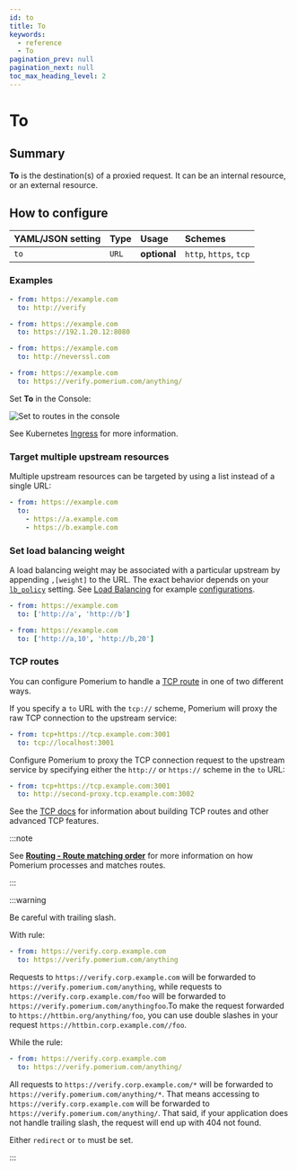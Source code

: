 ```yaml
---
id: to
title: To
keywords:
  - reference
  - To
pagination_prev: null
pagination_next: null
toc_max_heading_level: 2
---
```



# To

## Summary

**To** is the destination(s) of a proxied request. It can be an internal resource, or an external resource.

## How to configure

<Tabs>
<TabItem value="Core" label="Core">

| **YAML**/**JSON** setting | **Type** | **Usage**    | **Schemes**            |
| :------------------------ | :------- | :----------- | :--------------------- |
| `to`                      | `URL`    | **optional** | `http`, `https`, `tcp` |

### Examples

```yaml
- from: https://example.com
  to: http://verify

- from: https://example.com
  to: https://192.1.20.12:8080

- from: https://example.com
  to: http://neverssl.com

- from: https://example.com
  to: https://verify.pomerium.com/anything/
```

</TabItem>
<TabItem value="Enterprise" label="Enterprise">

Set **To** in the Console:

![Set to routes in the console](../img/routes/to-routes.png)

</TabItem>
<TabItem value="Kubernetes" label="Kubernetes">

See Kubernetes [Ingress](/docs/deploy/k8s/ingress) for more information.

</TabItem>
</Tabs>

### Target multiple upstream resources

Multiple upstream resources can be targeted by using a list instead of a single URL:

```yaml
- from: https://example.com
  to:
    - https://a.example.com
    - https://b.example.com
```

### Set load balancing weight

A load balancing weight may be associated with a particular upstream by appending `,[weight]` to the URL. The exact behavior depends on your [`lb_policy`](/docs/reference/routes/load-balancing#load-balancing-policy) setting. See [Load Balancing](@site/content/docs/capabilities/load-balancing.md) for example [configurations](@site/content/docs/capabilities/load-balancing.md#load-balancing-weight).

```yaml
- from: https://example.com
  to: ['http://a', 'http://b']

- from: https://example.com
  to: ['http://a,10', 'http://b,20']
```

### TCP routes

You can configure Pomerium to handle a [TCP route](/docs/capabilities/tcp) in one of two different ways.

If you specify a `to` URL with the `tcp://` scheme, Pomerium will proxy the raw TCP connection to the upstream service:

```yaml
- from: tcp+https://tcp.example.com:3001
  to: tcp://localhost:3001
```

Configure Pomerium to proxy the TCP connection request to the upstream service by specifying either the `http://` or `https://` scheme in the `to` URL:

```yaml
- from: tcp+https://tcp.example.com:3001
  to: http://second-proxy.tcp.example.com:3002
```

See the [TCP docs](/docs/capabilities/tcp) for information about building TCP routes and other advanced TCP features.

:::note

See [**Routing - Route matching order**](/docs/capabilities/routing#route-matching-order) for more information on how Pomerium processes and matches routes.

:::

:::warning

Be careful with trailing slash.

With rule:

```yaml
- from: https://verify.corp.example.com
  to: https://verify.pomerium.com/anything
```

Requests to `https://verify.corp.example.com` will be forwarded to `https://verify.pomerium.com/anything`, while requests to `https://verify.corp.example.com/foo` will be forwarded to `https://verify.pomerium.com/anythingfoo`.To make the request forwarded to `https://httbin.org/anything/foo`, you can use double slashes in your request `https://httbin.corp.example.com//foo`.

While the rule:

```yaml
- from: https://verify.corp.example.com
  to: https://verify.pomerium.com/anything/
```

All requests to `https://verify.corp.example.com/*` will be forwarded to `https://verify.pomerium.com/anything/*`. That means accessing to `https://verify.corp.example.com` will be forwarded to `https://verify.pomerium.com/anything/`. That said, if your application does not handle trailing slash, the request will end up with 404 not found.

Either `redirect` or `to` must be set.

:::
